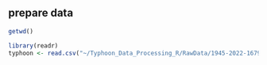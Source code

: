 
## prepare data

```{r preparation, message=FALSE, warning=FALSE}

getwd()

library(readr)
typhoon <- read.csv("~/Typhoon_Data_Processing_R/RawData/1945-2022-1679448296692.csv", stringsAsFactors = TRUE)

```